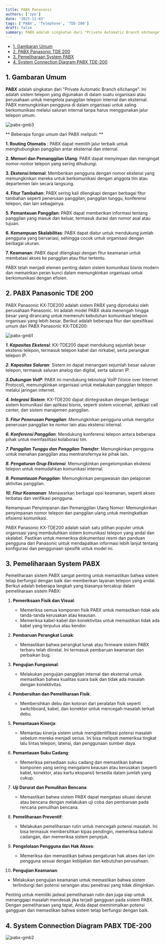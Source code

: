 ```yaml
---
title: PABX Panasonic
authors: ['zpo']
date: '2023-11-03'
tags: ['PABX', 'Telephone', 'TDE-200']
draft: false
summary: PABX adalah singkatan dari "Private Automatic Branch eXchange". Ini adalah sistem telepon yang digunakan di dalam suatu organisasi atau perusahaan untuk mengelola panggilan telepon internal dan eksternal. PABX memungkinkan pengguna di dalam organisasi untuk saling berkomunikasi melalui saluran internal tanpa harus menggunakan jalur telepon umum..
---
```


- [1. Gambaran Umum](#1-gambaran-umum)
- [2. PABX Panasonic TDE 200](#2-pabx-panasonic-tde-200)
- [3. Pemeliharaan System PABX](#3-pemeliharaan-system-pabx)
- [4. System Connection Diagram PABX TDE-200](#4-system-connection-diagram-pabx-tde-200)

## 1. Gambaran Umum

**PABX** adalah singkatan dari "Private Automatic Branch eXchange". Ini adalah sistem telepon yang digunakan di dalam suatu organisasi atau perusahaan untuk mengelola panggilan telepon internal dan eksternal. PABX memungkinkan pengguna di dalam organisasi untuk saling berkomunikasi melalui saluran internal tanpa harus menggunakan jalur telepon umum.

![pabx-gmb3](/static/images/artikel/pabx-gmb3.JPG)

** Beberapa fungsi umum dari PABX meliputi: **

**1. Routing Otomatis** : PABX dapat memilih jalur terbaik untuk menghubungkan panggilan antar eksternal dan internal.

**2. Memori dan Pemanggilan Ulang**: PABX dapat menyimpan dan mengingat nomor-nomor telepon yang sering dihubungi.

**3. Ekstensi Internal**: Memberikan pengguna dengan nomor ekstensi yang memungkinkan mereka untuk berkomunikasi dengan anggota tim atau departemen lain secara langsung.

**4. Fitur Tambahan**: PABX sering kali dilengkapi dengan berbagai fitur tambahan seperti penerusan panggilan, panggilan tunggu, konferensi telepon, dan lain sebagainya.

**5. Pemantauan Panggilan**: PABX dapat memberikan informasi tentang panggilan yang masuk dan keluar, termasuk durasi dan nomor asal atau tujuan.

**6. Kemampuan Skalabilitas**: PABX dapat diatur untuk mendukung jumlah pengguna yang bervariasi, sehingga cocok untuk organisasi dengan berbagai ukuran.

**7. Keamanan**: PABX dapat dilengkapi dengan fitur keamanan untuk membatasi akses ke panggilan atau fitur tertentu.

PABX telah menjadi elemen penting dalam sistem komunikasi bisnis modern dan memainkan peran kunci dalam memungkinkan organisasi untuk berkomunikasi dengan efisien.

## 2. PABX Panasonic TDE 200

PABX Panasonic KX-TDE200 adalah sistem PABX yang diproduksi oleh perusahaan Panasonic. Ini adalah model PABX skala menengah hingga besar yang dirancang untuk memenuhi kebutuhan komunikasi telepon organisasi yang lebih besar. Berikut adalah beberapa fitur dan spesifikasi umum dari PABX Panasonic KX-TDE200:

![pabx-gmb1](/static/images/artikel/pabx-gmb1.JPG)

**_1. Kapasitas Ekstensi_**: KX-TDE200 dapat mendukung sejumlah besar ekstensi telepon, termasuk telepon kabel dan nirkabel, serta perangkat telepon IP.

**_2. Kapasitas Saluran_**: Sistem ini dapat menangani sejumlah besar saluran telepon, termasuk saluran analog dan digital, serta saluran IP.

**_3.Dukungan VoIP_**: PABX ini mendukung teknologi VoIP (Voice over Internet Protocol), memungkinkan organisasi untuk melakukan panggilan telepon melalui jaringan internet.

**_4. Integrasi Sistem_**: KX-TDE200 dapat diintegrasikan dengan berbagai sistem komunikasi dan aplikasi bisnis, seperti sistem voicemail, aplikasi call center, dan sistem manajemen panggilan.

**_5. Fitur Penerusan Panggilan_**: Memungkinkan pengguna untuk mengatur penerusan panggilan ke nomor lain atau ekstensi internal.

**_6. Konferensi Panggilan_**: Mendukung konferensi telepon antara beberapa pihak untuk memfasilitasi kolaborasi tim.

**_7. Panggilan Tunggu dan Panggilan Transfer_**: Memungkinkan pengguna untuk menahan panggilan atau mentransfernya ke pihak lain.

**_8. Pengaturan Grup Ekstensi_**: Memungkinkan pengelompokan ekstensi telepon untuk memudahkan komunikasi internal.

**_9. Pemantauan Panggilan_**: Memungkinkan pengawasan dan pelaporan aktivitas panggilan.

**_10. Fitur Keamanan_**: Menawarkan berbagai opsi keamanan, seperti akses terbatas dan verifikasi pengguna.

Kemampuan Penyimpanan dan Pemanggilan Ulang Nomor: Memungkinkan penyimpanan nomor telepon dan panggilan ulang untuk meningkatkan efisiensi komunikasi.

PABX Panasonic KX-TDE200 adalah salah satu pilihan populer untuk organisasi yang membutuhkan sistem komunikasi telepon yang andal dan skalabel. Pastikan untuk memeriksa dokumentasi resmi dan panduan pengguna dari Panasonic untuk mendapatkan informasi lebih lanjut tentang konfigurasi dan penggunaan spesifik untuk model ini.

## 3. Pemeliharaan System PABX

Pemeliharaan sistem PABX sangat penting untuk memastikan bahwa sistem tetap berfungsi dengan baik dan memberikan layanan telepon yang andal. Berikut adalah beberapa langkah yang biasanya tercakup dalam pemeliharaan sistem PABX:

1. **Pemeriksaan Fisik dan Visual**:

   - Memeriksa semua komponen fisik PABX untuk memastikan tidak ada tanda-tanda kerusakan atau keausan.
   - Memeriksa kabel-kabel dan konektivitas untuk memastikan tidak ada kabel yang terputus atau kendor.

2. **Pembaruan Perangkat Lunak**:

   - Memastikan bahwa perangkat lunak atau firmware sistem PABX terbaru telah diinstal. Ini termasuk pembaruan keamanan dan perbaikan bug.

3. **Pengujian Fungsional**:

   - Melakukan pengujian panggilan internal dan eksternal untuk memastikan bahwa kualitas suara baik dan tidak ada masalah dengan konektivitas.

4. **Pembersihan dan Pemeliharaan Fisik**:

   - Membersihkan debu dan kotoran dari peralatan fisik seperti switchboard, kabel, dan konektor untuk mencegah masalah terkait debu.

5. **Pemantauan Kinerja**:

   - Memantau kinerja sistem untuk mengidentifikasi potensi masalah sebelum mereka menjadi serius. Ini bisa meliputi memeriksa tingkat lalu lintas telepon, latensi, dan penggunaan sumber daya.

6. **Pemantauan Suku Cadang**:

   - Memeriksa persediaan suku cadang dan memastikan bahwa komponen yang sering mengalami keausan atau kerusakan (seperti kabel, konektor, atau kartu ekspansi) tersedia dalam jumlah yang cukup.

7. **Uji Darurat dan Pemulihan Bencana**:

   - Memastikan bahwa sistem PABX dapat mengatasi situasi darurat atau bencana dengan melakukan uji coba dan pembaruan pada rencana pemulihan bencana.

8. **Pemeliharaan Preventif**:

   - Melakukan pemeliharaan rutin untuk mencegah potensi masalah. Ini bisa termasuk membersihkan kipas pendingin, memeriksa baterai cadangan, dan memeriksa sistem penyejuk.

9. **Pengelolaan Pengguna dan Hak Akses**:

   - Memeriksa dan memastikan bahwa pengaturan hak akses dan izin pengguna sesuai dengan kebijakan dan kebutuhan perusahaan.

10. **Pengujian Keamanan**:

- Melakukan pengujian keamanan untuk memastikan bahwa sistem terlindungi dari potensi serangan atau penetrasi yang tidak diinginkan.

Penting untuk memiliki jadwal pemeliharaan rutin dan juga siap untuk menanggapi masalah mendesak jika terjadi gangguan pada sistem PABX. Dengan pemeliharaan yang tepat, Anda dapat meminimalkan potensi gangguan dan memastikan bahwa sistem tetap berfungsi dengan baik.

## 4. System Connection Diagram PABX TDE-200

![pabx-gmb2](/static/images/artikel/pabx-gmb2.JPG)
